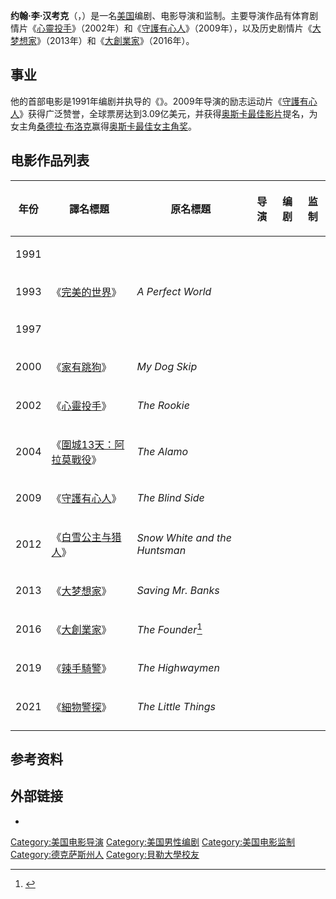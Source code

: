 {{noteTA
|G1=Movie
|G2=Show
|1=zh-hk:蛛屍馬跡;zh-tw:細物警探;zh-cn:蛛丝马迹;
}}
{{Infobox person
|name = 約翰·李·漢考克<br/>John Lee Hancock
|image = John Hancock and Dog (cropped).jpg
|caption =
|birth_name = John Lee Hancock, Jr.
|birth_date = {{birth date and age|1956|12|15}}
|birth_place = 美国[[德克薩斯州|德克薩斯州]][[朗維尤_(德克薩斯州)|朗維尤]]
|occupation = 编剧、导演、制片
|yearsactive = 1987年–现在
}}

'''约翰·李·汉考克'''（{{lang-en|'''John Lee Hancock, Jr.'''}}，{{bd|1956年|12月15日|}}）是一名[[美国|美国]]编剧、电影导演和监制。主要导演作品有体育剧情片《[[心靈投手|心靈投手]]》（2002年）和《[[守護有心人|守護有心人]]》（2009年），以及历史剧情片《[[大梦想家|大梦想家]]》（2013年）和《[[大創業家|大創業家]]》（2016年）。

== 事业 ==
他的首部电影是1991年编剧并执导的《{{link-en|Hard Time Romance|Hard Time Romance}}》。2009年导演的励志运动片《[[守護有心人|守護有心人]]》获得广泛赞誉，全球票房达到3.09亿美元，并获得[[奥斯卡最佳影片|奥斯卡最佳影片]]提名，为女主角[[桑德拉·布洛克|桑德拉·布洛克]]赢得[[奥斯卡最佳女主角奖|奥斯卡最佳女主角奖]]。

== 电影作品列表 ==
{| class="wikitable"
|-  style="background:#b0c4de; text-align:center;"
! 年份
! 譯名標題
! 原名標題
! 导演
! 编剧
! 监制
|-
| 1991
| {{n/a}}
| ''{{link-en|Hard Time Romance|Hard Time Romance}}''
| {{ya}}
| {{ya}}
|
|-
| 1993
| 《[[完美的世界|完美的世界]]》
| ''A Perfect World''
|
| {{ya}}
|
|-
| 1997
| {{n/a}}
| ''{{link-en|Midnight in the Garden of Good and Evil (film)|Midnight in the Garden of Good and Evil (film)|Midnight in the Garden of Good and Evil}}''
|
| {{ya}}
|
|-
| 2000
| 《[[家有跳狗|家有跳狗]]》
| ''My Dog Skip''
|
|
| {{ya}}
|-
| 2002
| 《[[心靈投手|心靈投手]]》
| ''The Rookie''
| {{ya}}
|
|
|-
| 2004
| 《[[圍城13天：阿拉莫戰役|圍城13天：阿拉莫戰役]]》
| ''The Alamo''
| {{ya}}
| {{ya}}
|
|-
| 2009
| 《[[守護有心人|守護有心人]]》
| ''The Blind Side''
| {{ya}}
| {{ya}}
|
|-
| 2012
| 《[[白雪公主与猎人|白雪公主与猎人]]》
| ''Snow White and the Huntsman''
|
| {{ya}}
|
|-
| 2013
| 《[[大梦想家|大梦想家]]》
| ''Saving Mr. Banks''
| {{ya}}
|
|
|-
| 2016
| 《[[大創業家|大創業家]]》
| ''The Founder''<ref>{{cite web|url=http://www.comingsoon.net/movies/news/391277-john-lee-hancock-plans-mcdonalds-history-feature-the-founder|title=John Lee Hancock Plans McDonald's History Story, The Founder|publisher=[[CraveOnline|ComingSoon.net]]|date=December 10, 2014|accessdate=March 3, 2015|archive-date=2015-04-02|archive-url=https://web.archive.org/web/20150402114123/http://www.comingsoon.net/movies/news/391277-john-lee-hancock-plans-mcdonalds-history-feature-the-founder|dead-url=no}}</ref>
| {{ya}}
|
|
|-
| 2019
| 《[[辣手騎警|辣手騎警]]》
| ''The Highwaymen''
| {{ya}} 
|
| {{ya}}
|-
| 2021
| 《[[細物警探|細物警探]]》
| ''The Little Things''
| {{ya}}
| {{ya}}
| {{ya}}
|-
|}

== 参考资料 ==
{{Reflist}}

== 外部链接 ==
*{{IMDb name|id=0359387|name=John Lee Hancock}}

{{約翰·李·漢考克}}
{{Authority control}}
{{DEFAULTSORT:Hancock, John Lee}}
[[Category:美国电影导演|Category:美国电影导演]]
[[Category:美国男性编剧|Category:美国男性编剧]]
[[Category:美国电影监制|Category:美国电影监制]]
[[Category:德克萨斯州人|Category:德克萨斯州人]]
[[Category:貝勒大學校友|Category:貝勒大學校友]]